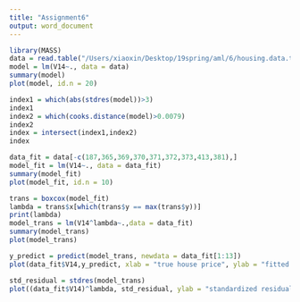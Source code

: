 ```yaml
---
title: "Assignment6"
output: word_document
---
```

```r
library(MASS)
data = read.table("/Users/xiaoxin/Desktop/19spring/aml/6/housing.data.txt")
model = lm(V14~., data = data)
summary(model)
plot(model, id.n = 20)
```
```r
index1 = which(abs(stdres(model))>3)
index1
index2 = which(cooks.distance(model)>0.0079)
index2
index = intersect(index1,index2)
index
```

```r
data_fit = data[-c(187,365,369,370,371,372,373,413,381),]
model_fit = lm(V14~., data = data_fit)
summary(model_fit)
plot(model_fit, id.n = 10)
```


```r
trans = boxcox(model_fit)
lambda = trans$x[which(trans$y == max(trans$y))]
print(lambda)
model_trans = lm(V14^lambda~.,data = data_fit)
summary(model_trans)
plot(model_trans)
```

```r
y_predict = predict(model_trans, newdata = data_fit[1:13])
plot(data_fit$V14,y_predict, xlab = "true house price", ylab = "fitted house price",main = "fitted house price against true house price")
```


```r
std_residual = stdres(model_trans)
plot((data_fit$V14)^lambda, std_residual, ylab = "standardized residuals", xlab = "fitted value", main = "Standardized residuals against fitted values")
```


